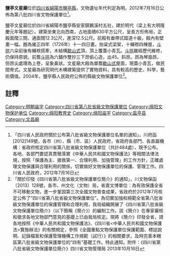 {{msg:四川省文物保護單位
|名稱 = 鹽亭文星廟
|編號 = 153
|圖片 = 
|級別 = S8
|分類 = 
|時代 = [[明代|明代]]
|地点 = [[四川省|四川省]][[綿陽市|綿陽市]][[鹽亭縣|鹽亭縣]]
|坐標 =
|登錄 = 2012年7月16日
}}
'''鹽亭文星廟'''位於[[四川省|四川省]][[綿陽市|綿陽市]][[鹽亭縣|鹽亭縣]]，文物遺址年代判定為明。2012年7月16日公佈為第八批四川省文物保護單位<ref>「四川省人民政府關於公布第八批省級文物保護單位名單的通知」，川府函[2012]149號，各市（州）、縣（市、區）人民政府，省政府各部門、各直屬機構：省政府核定四川省第八批省級文物保護單位（共計484處），現予公布。各地、各部門要認真貫徹落實《中華人民共和國文物保護法》等相關法律法規，按照「保護為主、搶救第一、合理利用、加強管理」的工作方針，正確處理文物保護與合理利用的關係，切實做好文物保護單位的保護、管理工作。四川省人民政府，2012年7月16日</ref>。

鹽亭文星廟位於四川省綿陽市鹽亭縣安家鎮鵝溪村五社，建於明代（梁上有大明隆慶元年等題記）。建築坐東北向西南，占地面積630平方公尺，呈長方形佈局，正殿面闊三間，通面闊12.3公尺，進深12.5公尺。前殿有垂帶式踏道十級，殿內有壁畫一幅，題為雍正四年（1726年）十一四日畫。抬粱式梁架，十櫞袱四棟屋，[[斗拱|斗拱]]六朵前後有櫞袱搭牽，木結構[[歇山式|歇山式]]頂，頂上覆蓋小青瓦。[[斗拱|斗拱]]雖經歷代維修，仍保持原貌。前簷[[斗拱|斗拱]]為六鋪作雙抄三下昂偷心造，出45。斜昂。昂為琴面昂，但昂尖處理為上卷，呈象鼻狀。文星廟大殿為單簷[[歇山式|歇山式]]屋面，現蓋小青瓦，做民間脊式。文星廟為研究明代木構建築提供了實物資料，具有較高的歷史、科學，藝術價值。2004年，鹽亭縣人民政府公佈的縣級文物保護單位<ref>「關於印發《四川省第八批省級文物保護單位簡介》的通知」，川文物保函〔2013〕128號，各市、州文化（文物）局，省直文博單位：為有效保護全省不可移動文物，進一步鞏固第三次全國文物普查成果，省政府於2012年7月核定公佈了“四川省第八批省級文物保護單位”。為切實加強和規範全省第八批省級文物保護單位的保護管理和合理利用，我局組織開展了《四川省第八批省級文物保護單位簡介》（以下簡稱《簡介》）的編制工作。該《簡介》在專家審核和徵求各地文物部門意見的基礎上已由我局核定。現將《簡介》印發全省，請各地按照《中華人民共和國文物保護法》、《四川省<中華人民共和國文物保護法>實施辦法》的有關規定，參照《全國重點文物保護單位保護範圍、標誌說明、記錄檔案和保護管理機構工作規範（試行）》的相關要求，及時完善本轄區第八批省級文物保護單位的“四有”基礎工作。特此通知。附件：《四川省第八批省級文物保護單位簡介》四川省文物管理局  2013年10月16日</ref>。
==註釋==
{{reflist}}

{{绵阳市境内的四川省文物保护单位}}
[[Category:明朝庙宇|Category:明朝庙宇]]
[[Category:四川省第八批省級文物保護單位|Category:四川省第八批省級文物保護單位]]
[[Category:绵阳文物保护单位|Category:绵阳文物保护单位]]
[[Category:绵阳教育史|Category:绵阳教育史]]
[[Category:绵阳庙宇|Category:绵阳庙宇]]
[[Category:盐亭县|Category:盐亭县]]
[[Category:文昌廟|Category:文昌廟]]